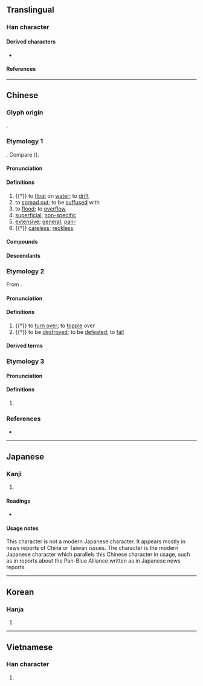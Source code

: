 {{also|汎|氾}}
{{character info/new}}
==Translingual==

===Han character===
{{Han char|rn=85|rad=水|as=05|sn=7|four=32137|canj=EHIO|ids=⿰氵乏}}

====Derived characters====
* {{l|mul|[[𭈠]], [[𣓦]], [[𥁷]]}}

====References====
{{Han ref|kx=0616.210|dkj=17298|dj=1011.040|hdz=31569.020|uh=6CDB}}

----

==Chinese==

===Glyph origin===
{{Han etym}}
{{Han compound|水|alt1=氵|乏|ls=psc|c1=s|c2=p}}.

===Etymology 1===
{{zh-forms|alt=汎,氾,滼}}
{{der|zh|sit}}. Compare {{cog|bo|འབྱམ||to flow over; to diffuse}} ({{zh-ref|Bodman, 1980}}).

====Pronunciation====
{{zh-pron
|m=fàn
|ma=y
|m-s=fan4
|c=faan3,faan6
|c_note=faan6 - common variant in Hong Kong
|c-t=fan5
|g=fan5
|h=pfs=fam;gd=fam4
|j=fan3
|mb=huāng
|md=huáng
|mn=hoàn/hàm/twv:hoān
|mn_note=hoàn - literary; hàm - vernacular
|mn-t=huam3/huang3
|mn-t_note=huam3 - Chaozhou, Raoping, Jieyang; huang3 - Shantou, Chenghai, Chaoyang
|w=2fe
|x=fan4
|mc=1
|oc=y,1
|cat=v,a,pref
}}

====Definitions====
{{zh-hanzi}}

# {{†}} to [[float]] on [[water]]; to [[drift]]
# to [[spread out]]; to be [[suffuse]]d with
# to [[flood]]; to [[overflow]]
# [[superficial]]; [[non-specific]]
# [[extensive]]; [[general]]; [[pan-]]
# {{†}} [[careless]]; [[reckless]]

====Compounds====
{{zh-der|寬泛|平平泛泛|廣泛|拍泛|挑泛|捻泛|梗泛|泛動|泛化|泛問|泛子|泛宅|泛常|泛心論|泛指|泛泛|泛泛之交|泛泛之輩|泛泛而談|泛溢|泛潮|泛濫|泛濫成災|泛神論|泛紅|泛索|泛聲|泛脣泛舌|泛舟|泛覽|泛論|泛起|泛靈信仰|泛音|泛頭|泛駕之馬|活泛|浮家泛宅|浮泛|漂泛|科泛|空泛|膚泛|虛泛|說泛|調泛|飄泛}}

====Descendants====
{{CJKV||j=汎|はん|j2=ほん|범|phiếm}}

===Etymology 2===
{{zh-forms}}
From {{och-l|覂}}.

====Pronunciation====
{{zh-pron
|m=fěng
|c=fung2,fung3
|cat=v
}}

====Definitions====
{{zh-hanzi}}

# {{†}} to [[turn over]]; to [[topple]] over
# {{†}} to be [[destroy]]ed; to be [[defeat]]ed; to [[fall]]

====Derived terms====
{{zh-der|泛卮|泛駕}}

===Etymology 3===
{{zh-forms}}

====Pronunciation====
{{zh-pron
|m=fá
|mc=2
|oc=n,2
|cat=
}}

====Definitions====
{{zh-hanzi}}

# {{zh-hg}} {{n-g|The sound of water.}}

===References===
* {{R:twedu|A02181}}

----

==Japanese==

===Kanji===
{{ja-kanji|grade=|rs=水05}}

# {{rfdef|ja|sort=水05}}

====Readings====
* {{ja-readings
|goon=ふう, ほん
|kanon=はん, ほう
|kun=うか-ぶ}}

====Usage notes====
This character is not a modern Japanese character. It appears mostly in news reports of China or Taiwan issues. The character {{ja-l|汎}} is the modern Japanese character which parallels this Chinese character in usage, such as in reports about the Pan-Blue Alliance written as {{ja-l|泛藍連盟}} in Japanese news reports.

----

==Korean==

===Hanja===
{{ko-hanja|hangeul=[[범]], [[봉]]|eumhun=|rv=beom, bong|mr=pŏm, pong|y=pem, pong}}

# {{rfdef|ko|sort=水05}}

----

==Vietnamese==

===Han character===
{{vi-hantu|[[phiếm]], [[phím]], [[mẹp]]|rs=水05}}

# {{rfdef|vi|sort=水05}}